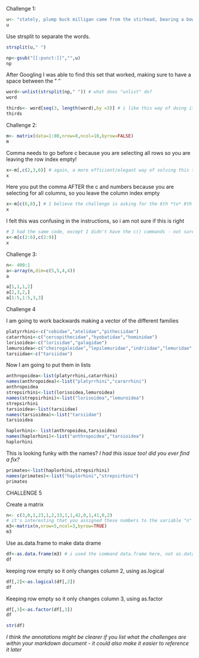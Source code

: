 Challenge 1:

```r
u<- "stately, plump buck milligan came from the stirhead, bearing a bowl of lather on which a mirror and a razor lay crossed" 
u
```

Use strsplit to separate the words.

```r
strsplit(u," ")

```

```r
np<-gsub("[[:punct:]]","",u) 
np
```

After Googling I was able to find this set that worked, making sure to have a space between the " "

```r
word<-unlist(strsplit(np," ")) # what does "unlist" do?
word
```

```r
thirds<- word[seq(3, length(word),by =3)] # i like this way of doing it - i did [seq(from-1,to=22,by=3)] but you solved it more elegantly
thirds
```

Challenge 2:

```r
m<- matrix(data=1:80,nrow=8,ncol=10,byrow=FALSE)
m
```

Comma needs to go before c because you are selecting all rows so you are leaving the row index empty!

```r
x<-m[,c(2,3,6)] # again, a more efficient/elegant way of solving this than I had! I didn't think of putting c() within m[]
x
```

Here you put the comma AFTER the c and numbers because you are selecting for all columns, so you leave the column index empty

```r
x<-m[c(6,8),] # I believe the challenge is asking for the 6th *to* 8th row, so maybe m[6:8, ] would work better?
x
```

I felt this was confusing in the instructions, so i am not sure if this is right

```r
# I had the same code, except I didn't have the c() commands - not sure if they're necessary here
x<-m[c(2:6),c(2:9)]
x
```

Challenge 3:

```r
n<- 400:1
a<-array(n,dim=c(5,5,4,4))
a
```

```r
a[1,1,1,2]
a[2,3,2,]
a[1:5,1:5,3,3]
```

Challenge 4

I am going to work backwards making a vector of the different families

```r
platyrrhini<-c("cebidae","atelidae","pitheciidae")
catarrhini<-c("cercopithecidae","hyobatidae","hominidae")
lorisoidea<-c("lorisidae","galagidae")
lemuroidea<-c("cheirogaleidae","lepilemuridae","indriidae","lemuridae","daubentoniidae")
tarsiidae<-c("tarsiidae")

```

Now I am going to put them in lists

```r
anthropoidea<-list(platyrrhini,catarrhini)
names(anthropoidea)<-list("platyrrhini","cararrhini")
anthropoidea
strepsirhini<-list(lorisoidea,lemuroidea)
names(strepsirhini)<-list("lorisoidea","lemuroidea")
strepsirhini
tarsioidea<-list(tarsiidae)
names(tarsioidea)<-list("tarsiidae")
tarsioidea

```

```r
haplorhini<- list(anthropoidea,tarsioidea)
names(haplorhini)<-list("anthropoidea","tarsioidea")
haplorhini
```

This is looking funky with the names?
*I had this issue too! did you ever find a fix?*
```r
primates<-list(haplorhini,strepsirhini)
names(primates)<-list("haplorhini","strepsirhini")
primates
```

CHALLENGE 5

Create a matrix

```r
n<- c(3,0,1,23,1,2,33,1,1,42,0,1,41,0,2)
# it's interesting that you assigned these numbers to the variable "n" first, instead of putting it straight into the matrix assignment. any particular reason?
m3<-matrix(n,nrow=5,ncol=3,byrow=TRUE)
m3
```

Use as.data.frame to make data drame

```r
df<-as.data.frame(m3) # i used the command data.frame here, not as.data.frame - i wonder what the difference is?
df
```

keeping row empty so it only changes column 2, using as.logical

```r
df[,2]<-as.logical(df[,2])
df
```

Keeping row empty so it only changes column 3, using as.factor

```r
df[,3]<-as.factor(df[,3])
df
```

```r
str(df)

```
*I think the annotations might be clearer if you list what the challenges are within your markdown document - it could also make it easier to reference it later*
